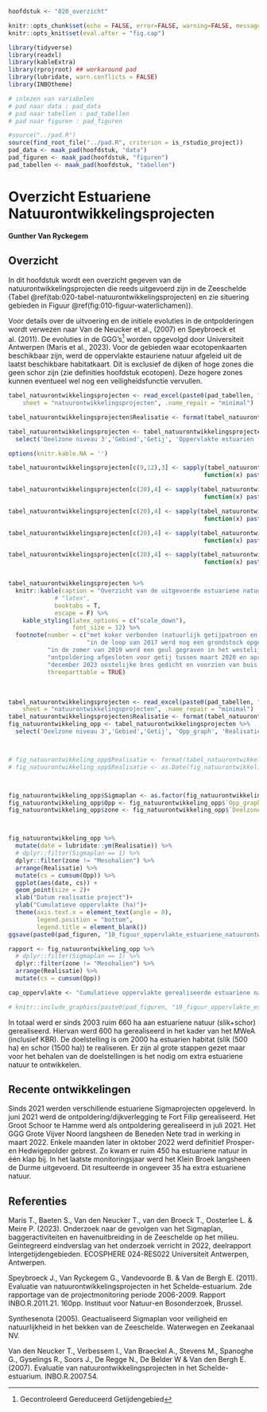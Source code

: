```r

hoofdstuk <- "020_overzicht"

```

```r

knitr::opts_chunk$set(echo = FALSE, error=FALSE, warning=FALSE, message=FALSE, cache=FALSE, fig.showtext = TRUE, dpi = 300)
knitr::opts_knit$set(eval.after = "fig.cap")


```

```r

library(tidyverse)
library(readxl)
library(kableExtra)
library(rprojroot) ## workaround pad
library(lubridate, warn.conflicts = FALSE)
library(INBOtheme)

```

```r

# inlezen van variabelen
# pad naar data : pad_data
# pad naar tabellen : pad_tabellen
# pad naar figuren : pad_figuren

#source("../pad.R")
source(find_root_file("../pad.R", criterion = is_rstudio_project))
pad_data <- maak_pad(hoofdstuk, "data")
pad_figuren <- maak_pad(hoofdstuk, "figuren")
pad_tabellen <- maak_pad(hoofdstuk, "tabellen")

```

# Overzicht Estuariene Natuurontwikkelingsprojecten

**Gunther Van Ryckegem**

## Overzicht

In dit hoofdstuk wordt een overzicht gegeven van de natuurontwikkelingsprojecten die reeds uitgevoerd zijn in de Zeeschelde (Tabel \@ref(tab:020-tabel-natuurontwikkelingsprojecten) en zie situering gebieden in Figuur \@ref(fig:010-figuur-waterlichamen)).

Voor details over de uitvoering en de initiele evoluties in de ontpolderingen wordt verwezen naar Van de Neucker et al., (2007) en Speybroeck et al. (2011).
De evoluties in de GGG's[^overzicht-1] worden opgevolgd door Universiteit Antwerpen (Maris et al., 2023).
Voor de gebieden waar ecotopenkaarten beschikbaar zijn, werd de oppervlakte estauriene natuur afgeleid uit de laatst beschikbare habitatkaart. Dit is exclusief de dijken of hoge zones die geen schor zijn (zie definities hoofdstuk ecotopen). Deze hogere zones kunnen eventueel wel nog een veiligheidsfunctie vervullen.

[^overzicht-1]: Gecontroleerd Gereduceerd Getijdengebied

```r

tabel_natuurontwikkelingsprojecten <- read_excel(paste0(pad_tabellen, "020_Overzicht_tabellen.xlsx"), 
    sheet = "natuurontwikkelingsprojecten", .name_repair = "minimal")

tabel_natuurontwikkelingsprojecten$Realisatie <- format(tabel_natuurontwikkelingsprojecten$Realisatie, format="%Y-%m")

tabel_natuurontwikkelingsprojecten <- tabel_natuurontwikkelingsprojecten %>% 
  select('Deelzone niveau 3','Gebied','Getij', 'Oppervlakte estuarien (ha)', 'Realisatie', 'Sigmaplan Estuarien gebied')

options(knitr.kable.NA = '')

tabel_natuurontwikkelingsprojecten[c(9,12),3] <- sapply(tabel_natuurontwikkelingsprojecten[c(9,12),3], 
                                                       function(x) paste0(x, footnote_marker_number(1)))

tabel_natuurontwikkelingsprojecten[c(20),4] <- sapply(tabel_natuurontwikkelingsprojecten[c(20),4], 
                                                       function(x) paste0(x, footnote_marker_number(2)))

tabel_natuurontwikkelingsprojecten[c(20),4] <- sapply(tabel_natuurontwikkelingsprojecten[c(20),4], 
                                                       function(x) paste0(x, footnote_marker_number(3)))

tabel_natuurontwikkelingsprojecten[c(20),4] <- sapply(tabel_natuurontwikkelingsprojecten[c(20),4], 
                                                       function(x) paste0(x, footnote_marker_number(4)))

tabel_natuurontwikkelingsprojecten[c(20),4] <- sapply(tabel_natuurontwikkelingsprojecten[c(20),4], 
                                                       function(x) paste0(x, footnote_marker_number(5)))


tabel_natuurontwikkelingsprojecten %>% 
  knitr::kable(caption = "Overzicht van de uitgevoerde estuariene natuurontwikkelingsprojecten langsheen de Zeeschelde en zijrivieren. De gebieden staan gerangschikt van grens BE-NL stroomopwaarts. Gebieden opgenomen in het MWeA - Meest Wenselijk Alternatief (Synthesenota, 2005) inclusief KBR. Habitatoppervlakte bepaald op basis van de laatste ecotopenkaarten (indien reeds ecotopenkaart beschikbaar is voor gebied)",
             # "latex", 
             booktabs = T,
             escape = F) %>% 
    kable_styling(latex_options = c("scale_down"),
                  font_size = 12) %>%
  footnote(number = c("met koker verbonden (natuurlijk getijpatroon en dynamiek is beïnvloed)",
                      "in de loop van 2017 werd nog een grondstock opgeruimd en toegevoegd aan de ontpoldering (+ 2.2 ha)",
           "in de zomer van 2019 werd een geul gegraven in het westelijk deel van de Wijmeers en ging estuariene oppervlakte tijdelijk verloren door de aanleg van een zandstock",
           "ontpoldering afgesloten voor getij tussen maart 2020 en april 2021 voor de aanleg van een vloedschaar in oostelijk deel",
           "december 2023 oostelijke bres gedicht en voorzien van buis met terugslagklep, tijdelijke compartimenteringsdijk aangelegd om gebied te verdrogen (knijten)."),
           threeparttable = TRUE)

```

<br/>

```r

tabel_natuurontwikkelingsprojecten <- read_excel(paste0(pad_tabellen, "020_Overzicht_tabellen.xlsx"), 
    sheet = "natuurontwikkelingsprojecten", .name_repair = "minimal")
tabel_natuurontwikkelingsprojecten$Realisatie <- format(tabel_natuurontwikkelingsprojecten$Realisatie, format="%Y-%m")
fig_natuurontwikkeling_opp <- tabel_natuurontwikkelingsprojecten %>% 
  select('Deelzone niveau 3','Gebied','Getij', 'Opp_graph', 'Realisatie', 'Sigmaplan Estuarien gebied')



# fig_natuurontwikkeling_opp$Realisatie <- format(tabel_natuurontwikkelingsprojecten$Realisatie, format="%Y-%m")
# fig_natuurontwikkeling_opp$Realisatie <- as.Date(fig_natuurontwikkeling_opp$Realisatie)



fig_natuurontwikkeling_opp$Sigmaplan <- as.factor(fig_natuurontwikkeling_opp$`Sigmaplan Estuarien gebied`)
fig_natuurontwikkeling_opp$Opp <- fig_natuurontwikkeling_opp$`Opp_graph`
fig_natuurontwikkeling_opp$zone <- fig_natuurontwikkeling_opp$`Deelzone niveau 3`



fig_natuurontwikkeling_opp %>%
  mutate(date = lubridate::ym(Realisatie)) %>% 
  # dplyr::filter(Sigmaplan == 1) %>%
  dplyr::filter(zone != "Mesohalien") %>%
  arrange(Realisatie) %>% 
  mutate(cs = cumsum(Opp)) %>% 
  ggplot(aes(date, cs)) +
  geom_point(size = 2)+
  xlab("Datum realisatie project")+
  ylab("Cumulatieve oppervlakte (ha)")+
  theme(axis.text.x = element_text(angle = 0),
        legend.position = "bottom",
        legend.title = element_blank())
ggsave(paste0(pad_figuren, "10_figuur_oppervlakte_estuariene_natuurontwikkeling.jpg"))

rapport <- fig_natuurontwikkeling_opp %>%
  # dplyr::filter(Sigmaplan == 1) %>%
  dplyr::filter(zone != "Mesohalien") %>%
  arrange(Realisatie) %>% 
  mutate(cs = cumsum(Opp)) 

cap_oppervlakte <- "Cumulatieve oppervlakte gerealiseerde estuariene natuurontwikkelingsgebieden, estuariene oppervlakte bepaald op basis van ecotopenkaarten indien beschikbaar - exclusief Hedwige (NL)"

# knitr::include_graphics(paste0(pad_figuren, "10_figuur_oppervlakte_estuariene_natuurontwikkeling.jpg"))  
```

In totaal werd er sinds 2003 ruim 660 ha aan estuariene natuur (slik+schor) gerealiseerd. Hiervan werd 600 ha gerealiseerd in het kader van het MWeA (inclusief KBR). De doelstelling is om 2000 ha estuarien habitat (slik (500 ha) en schor (1500 ha)) te realiseren. Er zijn al grote stappen gezet maar voor het behalen van de doelstellingen is het nodig om extra estuariene natuur te ontwikkelen.

## Recente ontwikkelingen

Sinds 2021 werden verschillende estuariene Sigmaprojecten opgeleverd.
In juni 2021 werd de ontpoldering/dijkverlegging te Fort Filip gerealiseerd. Het Groot Schoor te Hamme werd als ontpoldering gerealiseerd in juli 2021. Het GGG Grote Vijver Noord langsheen de Beneden Nete trad in werking in maart 2022. Enkele maanden later in oktober 2022 werd definitief Prosper- en Hedwigepolder gebrest. Zo kwam er ruim 450 ha estuariene natuur in één klap bij. In het laatste monitoringsjaar werd het Klein Broek langsheen de Durme uitgevoerd. Dit resulteerde in ongeveer 35 ha extra estuariene natuur.


## Referenties

Maris T., Baeten S., Van den Neucker T., van den Broeck T., Oosterlee L. & Meire P. (2023). Onderzoek naar de gevolgen van het Sigmaplan, baggeractiviteiten en havenuitbreiding in de Zeeschelde op het milieu. Geïntegreerd eindverslag van het onderzoek verricht in 2022, deelrapport Intergetijdengebieden. ECOSPHERE 024-RES022 Universiteit Antwerpen, Antwerpen.

Speybroeck J., Van Ryckegem G., Vandevoorde B.
& Van de Bergh E.
(2011).
Evaluatie van natuurontwikkelingsprojecten in het Schelde-estuarium.
2de rapportage van de projectmonitoring periode 2006-2009.
Rapport INBO.R.2011.21.
160pp.
Instituut voor Natuur-en Bosonderzoek, Brussel.

Synthesenota (2005).
Geactualiseerd Sigmaplan voor veiligheid en natuurlijkheid in het bekken van de Zeeschelde.
Waterwegen en Zeekanaal NV.

Van den Neucker T., Verbessem I., Van Braeckel A., Stevens M., Spanoghe G., Gyselings R., Soors J., De Regge N., De Belder W & Van den Bergh E.
(2007).
Evaluatie van natuurontwikkelingsprojecten in het Schelde-estuarium.
INBO.R.2007.54.
